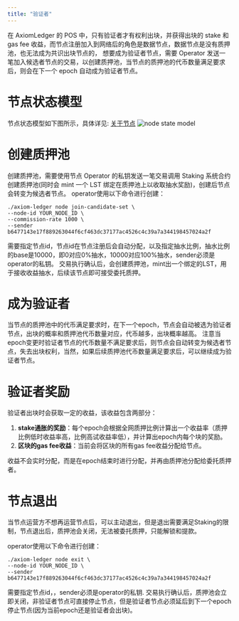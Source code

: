 ```yaml
---
title: "验证者"
---
```


在 AxiomLedger 的 POS 中，只有验证者才有权利出块，并获得出块的 stake 和 gas fee 收益，而节点注册加入到网络后的角色是数据节点，数据节点是没有质押池，也无法成为共识出块节点的，
想要成为验证者节点，需要 Operator 发送一笔加入候选者节点的交易，以创建质押池，当节点的质押池的代币数量满足要求后，则会在下一个 epoch 自动成为验证者节点。

# 节点状态模型

节点状态模型如下图所示，具体详见: [关于节点](/zh/documentation/nodes/about)
![node state model](en/images/staking/node-state-model.png)

# 创建质押池

创建质押池，需要使用节点 Operator 的私钥发送一笔交易调用 Staking 系统合约创建质押池(同时会 mint 一个 LST 绑定在质押池上以收取抽水奖励)，创建后节点会转变为候选者节点。
operator使用以下命令进行创建：
```shell
./axiom-ledger node join-candidate-set \
--node-id YOUR_NODE_ID \
--commission-rate 1000 \
--sender b6477143e17f889263044f6cf463dc37177ac4526c4c39a7a344198457024a2f
```
需要指定节点id，节点id在节点注册后会自动分配，以及指定抽水比例，抽水比例的base是10000，即0对应0%抽水，10000对应100%抽水，sender必须是operator的私钥。
交易执行确认后，会创建质押池，mint出一个绑定的LST，用于接收收益抽水，后续该节点即可接受委托质押。

# 成为验证者

当节点的质押池中的代币满足要求时，在下一个epoch，节点会自动被选为验证者节点，出块的概率和质押池代币数量对应，代币越多，出块概率越高。
注意当epoch变更时验证者节点的代币数量不满足要求后，则节点会自动转变为候选者节点，失去出块权利，当然，如果后续质押池代币数量满足要求后，可以继续成为验证者节点。

# 验证者奖励

验证者出块时会获取一定的收益，该收益包含两部分：
1. **stake通胀的奖励**：每个epoch会根据全网质押比例计算出一个收益率（质押比例低时收益率高，比例高试收益率低），并计算出epoch内每个块的奖励。
2. **区块的gas fee收益**：当前会将区块的所有gas fee收益分配给节点。

收益不会实时分配，而是在epoch结束时进行分配，并再由质押池分配给委托质押者。

# 节点退出
当节点运营方不想再运营节点后，可以主动退出，但是退出需要满足Staking的限制，节点退出后，质押池会关闭，无法被委托质押，只能解锁和提款。

operator使用以下命令进行创建：
```shell
./axiom-ledger node exit \
--node-id YOUR_NODE_ID \
--sender b6477143e17f889263044f6cf463dc37177ac4526c4c39a7a344198457024a2f
```
需要指定节点id，，sender必须是operator的私钥.
交易执行确认后，质押池会立即关闭，非验证者节点可直接停止节点，但是验证者节点必须延后到下一个epoch停止节点(因为当前epoch还是验证者会出块)。
